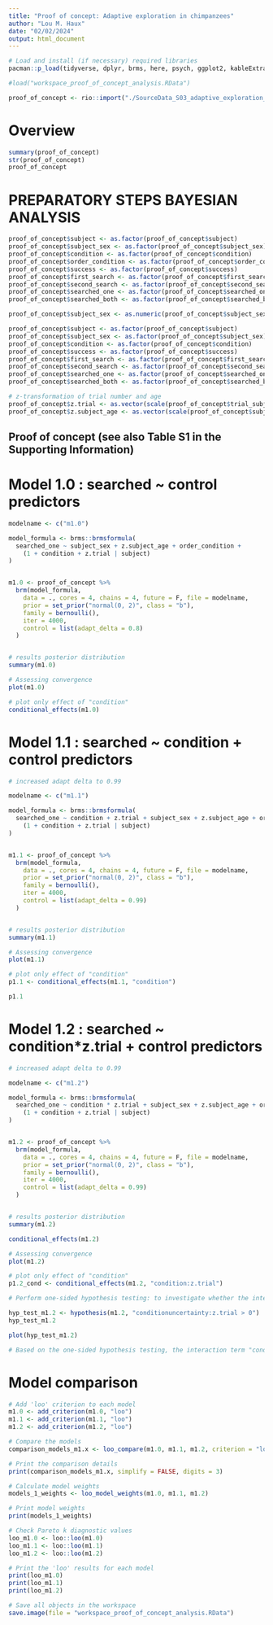 ```yaml
---
title: "Proof of concept: Adaptive exploration in chimpanzees" 
author: "Lou M. Haux"
date: "02/02/2024"
output: html_document
---
```


```r
# Load and install (if necessary) required libraries
pacman::p_load(tidyverse, dplyr, brms, here, psych, ggplot2, kableExtra, ggridges, plyr, tidyr, cowplot, ggeasy, apaTables, writexl)
```


```r
#load("workspace_proof_of_concept_analysis.RData")
```


```r
proof_of_concept <- rio::import("./SourceData_S03_adaptive_exploration_data_proof_of_concept.txt")
```


# Overview

```r
summary(proof_of_concept)
str(proof_of_concept)
proof_of_concept
```

# PREPARATORY STEPS BAYESIAN ANALYSIS

```r
proof_of_concept$subject <- as.factor(proof_of_concept$subject)
proof_of_concept$subject_sex <- as.factor(proof_of_concept$subject_sex)
proof_of_concept$condition <- as.factor(proof_of_concept$condition)
proof_of_concept$order_condition <- as.factor(proof_of_concept$order_condition)
proof_of_concept$success <- as.factor(proof_of_concept$success)
proof_of_concept$first_search <- as.factor(proof_of_concept$first_search)
proof_of_concept$second_search <- as.factor(proof_of_concept$second_search)
proof_of_concept$searched_one <- as.factor(proof_of_concept$searched_one)
proof_of_concept$searched_both <- as.factor(proof_of_concept$searched_both)
```

```r
proof_of_concept$subject_sex <- as.numeric(proof_of_concept$subject_sex == levels(proof_of_concept$subject_sex)[2])
```

```r
proof_of_concept$subject <- as.factor(proof_of_concept$subject)
proof_of_concept$subject_sex <- as.factor(proof_of_concept$subject_sex)
proof_of_concept$condition <- as.factor(proof_of_concept$condition)
proof_of_concept$success <- as.factor(proof_of_concept$success)
proof_of_concept$first_search <- as.factor(proof_of_concept$first_search)
proof_of_concept$second_search <- as.factor(proof_of_concept$second_search)
proof_of_concept$searched_one <- as.factor(proof_of_concept$searched_one)
proof_of_concept$searched_both <- as.factor(proof_of_concept$searched_both)
```

```r
# z-transformation of trial number and age
proof_of_concept$z.trial <- as.vector(scale(proof_of_concept$trial_subject))
proof_of_concept$z.subject_age <- as.vector(scale(proof_of_concept$subject_age))
```


## Proof of concept (see also Table S1 in the Supporting Information)

# Model 1.0 : searched ~ control predictors

```r
modelname <- c("m1.0")

model_formula <- brms::brmsformula(
  searched_one ~ subject_sex + z.subject_age + order_condition +
    (1 + condition + z.trial | subject)
)


m1.0 <- proof_of_concept %>%
  brm(model_formula,
    data = ., cores = 4, chains = 4, future = F, file = modelname,
    prior = set_prior("normal(0, 2)", class = "b"),
    family = bernoulli(),
    iter = 4000,
    control = list(adapt_delta = 0.8)
  )


# results posterior distribution
summary(m1.0)

# Assessing convergence
plot(m1.0)

# plot only effect of "condition"
conditional_effects(m1.0)
```


# Model 1.1 : searched ~ condition + control predictors

```r
# increased adapt delta to 0.99

modelname <- c("m1.1")

model_formula <- brms::brmsformula(
  searched_one ~ condition + z.trial + subject_sex + z.subject_age + order_condition +
    (1 + condition + z.trial | subject)
)


m1.1 <- proof_of_concept %>%
  brm(model_formula,
    data = ., cores = 4, chains = 4, future = F, file = modelname,
    prior = set_prior("normal(0, 2)", class = "b"),
    family = bernoulli(),
    iter = 4000,
    control = list(adapt_delta = 0.99)
  )


# results posterior distribution
summary(m1.1)

# Assessing convergence
plot(m1.1)

# plot only effect of "condition"
p1.1 <- conditional_effects(m1.1, "condition")

p1.1
```


# Model 1.2 : searched ~ condition*z.trial + control predictors

```r
# increased adapt delta to 0.99

modelname <- c("m1.2")

model_formula <- brms::brmsformula(
  searched_one ~ condition * z.trial + subject_sex + z.subject_age + order_condition +
    (1 + condition + z.trial | subject)
)


m1.2 <- proof_of_concept %>%
  brm(model_formula,
    data = ., cores = 4, chains = 4, future = F, file = modelname,
    prior = set_prior("normal(0, 2)", class = "b"),
    family = bernoulli(),
    iter = 4000,
    control = list(adapt_delta = 0.99)
  )


# results posterior distribution
summary(m1.2)

conditional_effects(m1.2)

# Assessing convergence
plot(m1.2)

# plot only effect of "condition"
p1.2_cond <- conditional_effects(m1.2, "condition:z.trial")
```


```r
# Perform one-sided hypothesis testing: to investigate whether the interaction term is greater than zero.

hyp_test_m1.2 <- hypothesis(m1.2, "conditionuncertainty:z.trial > 0")
hyp_test_m1.2

plot(hyp_test_m1.2)

# Based on the one-sided hypothesis testing, the interaction term "conditionuncertainty:z.trial" is significantly greater than zero (Estimate = 0.47, Est.Error = 0.27, CI.Lower = 0.02, CI.Upper = 0.92, Evid.Ratio = 23.77, Post.Prob = 0.96). This indicates a strong evidence that the interaction between condition uncertainty and normalized trial number significantly affects the probability of the 'searched_one' outcome in the binomial logistic regression model.
```

# Model comparison

```r
# Add 'loo' criterion to each model
m1.0 <- add_criterion(m1.0, "loo")
m1.1 <- add_criterion(m1.1, "loo")
m1.2 <- add_criterion(m1.2, "loo")

# Compare the models
comparison_models_m1.x <- loo_compare(m1.0, m1.1, m1.2, criterion = "loo")

# Print the comparison details
print(comparison_models_m1.x, simplify = FALSE, digits = 3)

# Calculate model weights
models_1_weights <- loo_model_weights(m1.0, m1.1, m1.2)

# Print model weights
print(models_1_weights)

# Check Pareto k diagnostic values
loo_m1.0 <- loo::loo(m1.0)
loo_m1.1 <- loo::loo(m1.1)
loo_m1.2 <- loo::loo(m1.2)

# Print the 'loo' results for each model
print(loo_m1.0)
print(loo_m1.1)
print(loo_m1.2)
```


```r
# Save all objects in the workspace
save.image(file = "workspace_proof_of_concept_analysis.RData")
```
